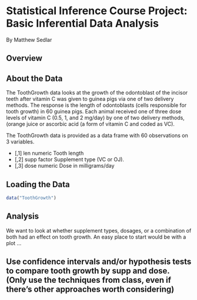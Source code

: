 # Statistical Inference Course Project: Basic Inferential Data Analysis
By Matthew Sedlar  

## Overview

## About the Data

The ToothGrowth data looks at the growth of the odontoblast of the incisor teeth after vitamin C was given to guinea pigs via one of two delivery methods. The response is the length of odontoblasts (cells responsible for tooth growth) in 60 guinea pigs. Each animal received one of three dose levels of vitamin C (0.5, 1, and 2 mg/day) by one of two delivery methods, (orange juice or ascorbic acid (a form of vitamin C and coded as VC).

The ToothGrowth data is provided as a data frame with 60 observations on 3 variables.

* [,1]	len	numeric	Tooth length
* [,2]	supp	factor	Supplement type (VC or OJ).
* [,3]	dose	numeric	Dose in milligrams/day

## Loading the Data

```r
data("ToothGrowth")
```

## Analysis

We want to look at whether supplement types, dosages, or a combination of both had an effect on tooth growth. An easy place to start would be with a plot ...



## Use confidence intervals and/or hypothesis tests to compare tooth growth by supp and dose. (Only use the techniques from class, even if there's other approaches worth considering)

